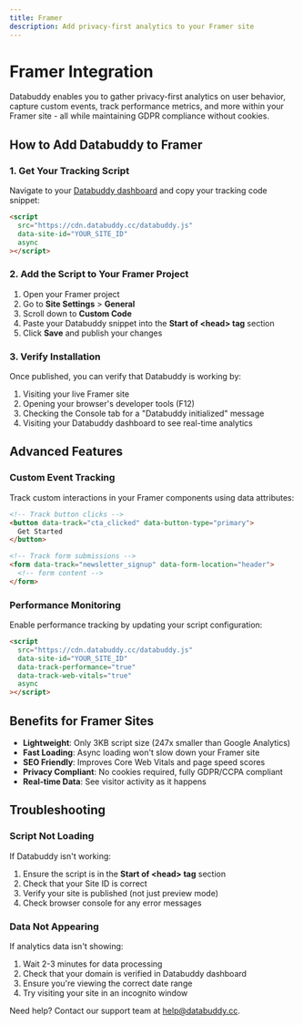 ```yaml
---
title: Framer
description: Add privacy-first analytics to your Framer site
---
```


# Framer Integration

Databuddy enables you to gather privacy-first analytics on user behavior, capture custom events, track performance metrics, and more within your Framer site - all while maintaining GDPR compliance without cookies.

## How to Add Databuddy to Framer

### 1. Get Your Tracking Script

Navigate to your [Databuddy dashboard](https://app.databuddy.cc) and copy your tracking code snippet:

```html
<script
  src="https://cdn.databuddy.cc/databuddy.js"
  data-site-id="YOUR_SITE_ID"
  async
></script>
```

### 2. Add the Script to Your Framer Project

1. Open your Framer project
2. Go to **Site Settings** > **General**
3. Scroll down to **Custom Code**
4. Paste your Databuddy snippet into the **Start of &lt;head&gt; tag** section
5. Click **Save** and publish your changes

### 3. Verify Installation

Once published, you can verify that Databuddy is working by:

1. Visiting your live Framer site
2. Opening your browser's developer tools (F12)
3. Checking the Console tab for a "Databuddy initialized" message
4. Visiting your Databuddy dashboard to see real-time analytics

## Advanced Features

### Custom Event Tracking

Track custom interactions in your Framer components using data attributes:

```html
<!-- Track button clicks -->
<button data-track="cta_clicked" data-button-type="primary">
  Get Started
</button>

<!-- Track form submissions -->
<form data-track="newsletter_signup" data-form-location="header">
  <!-- form content -->
</form>
```

### Performance Monitoring

Enable performance tracking by updating your script configuration:

```html
<script
  src="https://cdn.databuddy.cc/databuddy.js"
  data-site-id="YOUR_SITE_ID"
  data-track-performance="true"
  data-track-web-vitals="true"
  async
></script>
```

## Benefits for Framer Sites

- **Lightweight**: Only 3KB script size (247x smaller than Google Analytics)
- **Fast Loading**: Async loading won't slow down your Framer site
- **SEO Friendly**: Improves Core Web Vitals and page speed scores
- **Privacy Compliant**: No cookies required, fully GDPR/CCPA compliant
- **Real-time Data**: See visitor activity as it happens

## Troubleshooting

### Script Not Loading

If Databuddy isn't working:

1. Ensure the script is in the **Start of &lt;head&gt; tag** section
2. Check that your Site ID is correct
3. Verify your site is published (not just preview mode)
4. Check browser console for any error messages

### Data Not Appearing

If analytics data isn't showing:

1. Wait 2-3 minutes for data processing
2. Check that your domain is verified in Databuddy dashboard
3. Ensure you're viewing the correct date range
4. Try visiting your site in an incognito window

Need help? Contact our support team at [help@databuddy.cc](mailto:help@databuddy.cc). 